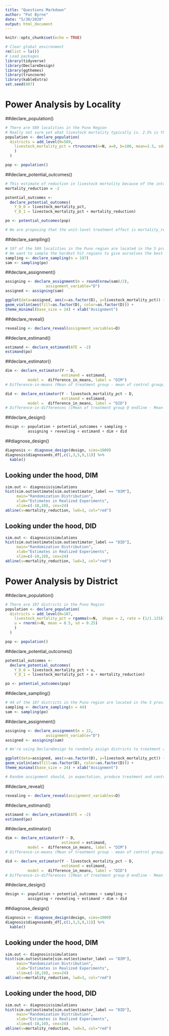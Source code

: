 ```yaml
---
title: "Questions Markdown"
author: "Pat Byrne"
date: "5/30/2020"
output: html_document
---
```

```r
knitr::opts_chunk$set(echo = TRUE)
```
```r
# Clear global environment
rm(list = ls()) 
# Load packages
library(tidyverse)
library(DeclareDesign)
library(ggthemes)
library(truncnorm)
library(kableExtra)
set.seed(007)
```

# Power Analysis by Locality

##declare_population()
```r
# There are 589 localities in the Puno Region
# Really not sure yet what livestock mortality typically is. 2.5% is the mean for the region over time and was 7% in 2015 (per Mauricio), and 11.2% in the worst hit parts of the region in 2015 (per the Red Cross/Red Crescent)
population <- declare_population(
  districts = add_level(N=589, 
    livestock_mortality_pct = rtruncnorm(n=N, a=0, b=100, mean=2.5, sd=3)
    )
  )

pop <- population()
```

##declare_potential_outcomes()
```r
# This estimate of reduction in livestock mortality because of the introduction of the early warning system is purely an estimate - goal is eventually to find what percent gives us a satisfactory power?
mortality_reduction = -2

potential_outcomes <- 
  declare_potential_outcomes(
    Y_D_0 = livestock_mortality_pct,
    Y_D_1 = livestock_mortality_pct + mortality_reduction)

po <- potential_outcomes(pop)

# We are proposing that the unit-level treatment effect is mortality_reduction in % reduction of livestock that die from extreme frost.
```

##declare_sampling()
```r
# 197 of the 589 localities in the Puno region are located in the 5 provinces that experienced 95.8% of the region's total livestock mortality in 2015. These localities will be our sample 
# We want to sample the hardest hit regions to give ourselves the best chance of seeing an effect, but also because it does not make sense and would be a bit unethical to test out a potential humanitarian aid intervention in a areas not in need of humanitarian aid
sampling <- declare_sampling(n = 197)
sam <- sampling(po)
```

##declare_assignment()
```r
assigning <- declare_assignment(m = round(nrow(sam)/2),
                  assignment_variable="D")
assigned <- assigning(sam)
```

```r
ggplot(data=assigned, aes(x=as.factor(D), y=livestock_mortality_pct)) +
geom_violin(aes(fill=as.factor(D), color=as.factor(D))) +
theme_minimal(base_size = 24) + xlab("Assignment")
```


##declare_reveal()
```r
revealing <- declare_reveal(assignment_variables=D)
```

##declare_estimand()
```r
estimand <- declare_estimand(ATE = -2)
estimand(po)
```

##declare_estimator()
```r
dim <- declare_estimator(Y ~ D, 
                         estimand = estimand,  
          model =  difference_in_means, label = "DIM") 
# Difference-in-means (Mean of treatment group - mean of control group)

did <- declare_estimator(Y - livestock_mortality_pct ~ D, 
                         estimand = estimand,  
          model =  difference_in_means, label = "DID") 
# Difference-in-differences ([Mean of treatment group @ endline - Mean of treatment group @ baseline] - [Mean of control group @ endline - mean of control group @ baseline])
```


##declare_design()
```r
design <- population + potential_outcomes + sampling +
          assigning + revealing + estimand + dim + did
```


##diagnose_design()
```r
diagnosis <- diagnose_design(design, sims=1000)
diagnosis$diagnosands_df[,c(1,3,5,9,11)] %>%
  kable()
```


## Looking under the hood, DIM

```r
sim.out <- diagnosis$simulations
hist(sim.out$estimate[sim.out$estimator_label == "DIM"],
     main="Randomization Distribution",
     xlab="Estimates in Realized Experiments",
     xlim=c(-10,10), cex=24)
abline(v=mortality_reduction, lwd=3, col="red")
```

## Looking under the hood, DID

```r
sim.out <- diagnosis$simulations
hist(sim.out$estimate[sim.out$estimator_label == "DID"],
     main="Randomization Distribution",
     xlab="Estimates in Realized Experiments",
     xlim=c(-10,10), cex=24)
abline(v=mortality_reduction, lwd=3, col="red")
```



# Power Analysis by District

##declare_population()
```r
# There are 107 districts in the Puno Region
population <- declare_population(
  districts = add_level(N=107, 
    livestock_mortality_pct = rgamma(n=N,  shape = 2, rate = (1/1.125)),
    u = rnorm(n=N, mean = 0.5, sd = 0.25)
    )
  )

pop <- population()
```

##declare_potential_outcomes()
```r
potential_outcomes <- 
  declare_potential_outcomes(
    Y_D_0 = livestock_mortality_pct + u,
    Y_D_1 = livestock_mortality_pct + u + mortality_reduction)

po <- potential_outcomes(pop)
```

##declare_sampling()
```r
# 44 of the 107 districts in the Puno region are located in the 5 provinces that experienced 95.8% of the region's total livestock mortality in 2015. These districts will be our sample 
sampling <- declare_sampling(n = 44)
sam <- sampling(po)
```

##declare_assignment()
```r
assigning <- declare_assignment(m = 22,
                  assignment_variable="D")
assigned <- assigning(sam)

# We're using DeclareDesign to randomly assign districts to treatment and control with a probability of 0.5. The variable 'm' denotes the number of units that declare_assignment() should place in each treatment condition, which we are asking to be equal to half of the sample per treatment condition (nrow(sam)/2).

```

```r
ggplot(data=assigned, aes(x=as.factor(D), y=livestock_mortality_pct)) +
geom_violin(aes(fill=as.factor(D), color=as.factor(D))) +
theme_minimal(base_size = 24) + xlab("Assignment")

# Random assignment should, in expectation, produce treatment and control groups that are statistically-identical on all observed and unobserved features.
```


##declare_reveal()
```r
revealing <- declare_reveal(assignment_variables=D)
```

##declare_estimand()
```r
estimand <- declare_estimand(ATE = -2)
estimand(po)
```

##declare_estimator()
```r
dim <- declare_estimator(Y ~ D, 
                         estimand = estimand,  
          model =  difference_in_means, label = "DIM") 
# Difference-in-means (Mean of treatment group - mean of control group)

did <- declare_estimator(Y - livestock_mortality_pct ~ D, 
                         estimand = estimand,  
          model =  difference_in_means, label = "DID") 
# Difference-in-differences ([Mean of treatment group @ endline - Mean of treatment group @ baseline] - [Mean of control group @ endline - mean of control group @ baseline])
```


##declare_design()
```r
design <- population + potential_outcomes + sampling +
          assigning + revealing + estimand + dim + did
```


##diagnose_design()
```r
diagnosis <- diagnose_design(design, sims=1000)
diagnosis$diagnosands_df[,c(1,3,5,9,11)] %>%
  kable()
```


## Looking under the hood, DIM

```r
sim.out <- diagnosis$simulations
hist(sim.out$estimate[sim.out$estimator_label == "DIM"],
     main="Randomization Distribution",
     xlab="Estimates in Realized Experiments",
     xlim=c(-10,10), cex=24)
abline(v=mortality_reduction, lwd=3, col="red")
```

## Looking under the hood, DID

```r
sim.out <- diagnosis$simulations
hist(sim.out$estimate[sim.out$estimator_label == "DID"],
     main="Randomization Distribution",
     xlab="Estimates in Realized Experiments",
     xlim=c(-10,10), cex=24)
abline(v=mortality_reduction, lwd=3, col="red")
```
